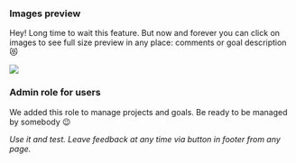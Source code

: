 
### Images preview

Hey! Long time to wait this feature.
But now and forever you can click on images to see full size preview in any place: comments or goal description 😻

![](/ImagePreview.png)

### Admin role for users

We added this role to manage projects and goals. Be ready to be managed by somebody 😉


_Use it and test. Leave feedback at any time via button in footer from any page._


